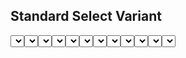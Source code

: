 
<Meta title="Select" component={Select} />

<Story name="Select">
  <Box css={{ display: "grid", gap:"10px", gridTemplateColumns: '1fr 1fr' }}>
  <Box>
  <h2>Standard Select Variant</h2>
  <Box css={{ display: "flex", gap: "20px", alignItems: 'flex-end' }}>
    <Box css={{ width: "300px" }}>
      <Select
        options={[
          { value: "red", label: "Red" },
          { value: "blue", label: "Blue" },
          { value: "black", label: "Black" }
        ]}
        label="Single"
        id="Single"
        name="Single"
        placeholder="Select..."
      />
    </Box>
    <Box css={{ width: "300px" }}>
      <Select
        options={[
          { value: "red", label: "Red" },
          { value: "blue", label: "Blue" },
          { value: "black", label: "Black" }
        ]}
        isMulti
        label="isMulti"
        id="isMulti"
        name="isMulti"
        placeholder="Select..."
      />
    </Box>
  </Box>
  <h2>With helperText</h2>
  <Box css={{ display: "flex", gap: "20px", alignItems: 'flex-end' }}>
    <Box css={{ width: "300px" }}>
      <Select
        options={[
          { value: "red", label: "Red" },
          { value: "blue", label: "Blue" },
          { value: "black", label: "Black" }
        ]}
        label="Single"
        id="Single"
        name="Single"
        placeholder="Select..."
        helperText='Mensagem de erro'
      />
    </Box>
    <Box css={{ width: "300px" }}>
      <Select
        options={[
          { value: "red", label: "Red" },
          { value: "blue", label: "Blue" },
          { value: "black", label: "Black" }
        ]}
        isMulti
        label="isMulti"
        id="isMulti"
        name="isMulti"
        placeholder="Select..."
         helperText='Mensagem de erro'
      />
    </Box>
  </Box>
  </Box>
  <Box>
  <h2>Variants</h2>
  <Box css={{ display: "flex", gap: "20px", alignItems: 'flex-end' }}>
    <Box css={{ width: "300px" }}>
      <Select
        options={[
          { value: "red", label: "Red" },
          { value: "blue", label: "Blue" },
          { value: "black", label: "Black" }
        ]}
        label="Single Info Select Variant"
        id="Single"
        name="Single"
        placeholder="Select..."
        variant='info'
      />
    </Box>
    <Box css={{ width: "300px" }}>
      <Select
        options={[
          { value: "red", label: "Red" },
          { value: "blue", label: "Blue" },
          { value: "black", label: "Black" }
        ]}
        isMulti
        label="isMulti Info Select Variant"
        id="isMulti"
        name="isMulti"
        placeholder="Select..."
        variant='info'
      />
    </Box>
  </Box>
  <Box css={{ display: "flex", gap: "20px", alignItems: 'flex-end' }}>
    <Box css={{ width: "300px" }}>
      <Select
        options={[
          { value: "red", label: "Red" },
          { value: "blue", label: "Blue" },
          { value: "black", label: "Black" }
        ]}
        label="Single Warning Select Variant"
        id="Single"
        name="Single"
        placeholder="Select..."
        variant='warning'
      />
    </Box>
    <Box css={{ width: "300px" }}>
      <Select
        options={[
          { value: "red", label: "Red" },
          { value: "blue", label: "Blue" },
          { value: "black", label: "Black" }
        ]}
        isMulti
        label="isMulti Warning Select Variant"
        id="isMulti"
        name="isMulti"
        placeholder="Select..."
        variant='warning'
      />
    </Box>
  </Box>
  <Box css={{ display: "flex", gap: "20px", alignItems: 'flex-end' }}>
    <Box css={{ width: "300px" }}>
      <Select
        options={[
          { value: "red", label: "Red" },
          { value: "blue", label: "Blue" },
          { value: "black", label: "Black" }
        ]}
        label="Single Danger Select Variant"
        id="Single"
        name="Single"
        placeholder="Select..."
        variant='danger'
      />
    </Box>
    <Box css={{ width: "300px" }}>
      <Select
        options={[
          { value: "red", label: "Red" },
          { value: "blue", label: "Blue" },
          { value: "black", label: "Black" }
        ]}
        isMulti
        label="isMulti Danger Select Variant"
        id="isMulti"
        name="isMulti"
        placeholder="Select..."
        variant='danger'
      />
    </Box>
  </Box>
    <Box css={{ display: "flex", gap: "20px", alignItems: 'flex-end' }}>
    <Box css={{ width: "300px" }}>
      <Select
        options={[
          { value: "red", label: "Red" },
          { value: "blue", label: "Blue" },
          { value: "black", label: "Black" }
        ]}
        label="Single Success Select Variant"
        id="Single"
        name="Single"
        placeholder="Select..."
        variant='success'
      />
    </Box>
    <Box css={{ width: "300px" }}>
      <Select
        options={[
          { value: "red", label: "Red" },
          { value: "blue", label: "Blue" },
          { value: "black", label: "Black" }
        ]}
        isMulti
        label="isMulti Success Select Variant"
        id="isMulti"
        name="isMulti"
        placeholder="Select..."
        variant='success'
      />
    </Box>
  </Box>
  </Box>
  </Box>
</Story>

